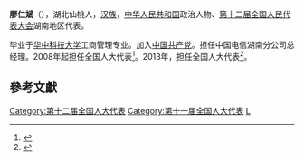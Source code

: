 '''廖仁斌'''（{{bd|1960年||}}），湖北仙桃人，[[汉族|汉族]]，[[中华人民共和国|中华人民共和国]]政治人物、[[第十二届全国人民代表大会|第十二届全国人民代表大会]]湖南地区代表。

毕业于[[华中科技大学|华中科技大学]]工商管理专业。加入[[中国共产党|中国共产党]]。担任中国电信湖南分公司总经理。2008年起担任全国人大代表<ref>{{cite news|title=全国人大代表信息-廖仁斌|url= http://210.82.31.1:8084/delegate/viewDelegate.action?dbid=111666|accessdate=2013-04-05|newspaper=全国人大网|archive-url=https://web.archive.org/web/20130719050412/http://www.npc.gov.cn/delegate/viewDelegate.action?dbid=111666|archive-date=2013-07-19|dead-url=yes}}</ref>。2013年，担任全国人大代表<ref>{{cite news|title=全国人大代表信息-廖仁斌|url= http://210.82.31.1:8084/delegate/viewDelegate.action?dbid=121757|accessdate=2013-04-05|newspaper=全国人大网|archive-url=https://web.archive.org/web/20140514072243/http://www.npc.gov.cn/delegate/viewDelegate.action?dbid=121757|archive-date=2014-05-14|dead-url=yes}}</ref>。

==參考文獻==
{{reflist}}
{{中国政治人物小作品}}

[[Category:第十二届全国人大代表|Category:第十二届全国人大代表]]
[[Category:第十一届全国人大代表|Category:第十一届全国人大代表]]
[[Category:仙桃人|L]]